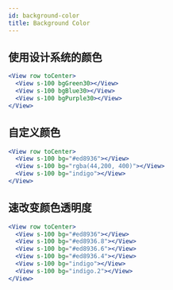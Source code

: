 ```yaml
---
id: background-color
title: Background Color
---
```


## 使用设计系统的颜色

```jsx live
<View row toCenter>
  <View s-100 bgGreen30></View>
  <View s-100 bgBlue30></View>
  <View s-100 bgPurple30></View>
</View>
```

## 自定义颜色

```jsx live
<View row toCenter>
  <View s-100 bg="#ed8936"></View>
  <View s-100 bg="rgba(44,200, 400)"></View>
  <View s-100 bg="indigo"></View>
</View>
```

## 速改变颜色透明度

```jsx live
<View row toCenter>
  <View s-100 bg="#ed8936"></View>
  <View s-100 bg="#ed8936.8"></View>
  <View s-100 bg="#ed8936.6"></View>
  <View s-100 bg="#ed8936.4"></View>
  <View s-100 bg="indigo"></View>
  <View s-100 bg="indigo.2"></View>
</View>
```
